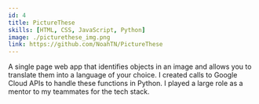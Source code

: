 ```yaml
---
id: 4
title: PictureThese
skills: [HTML, CSS, JavaScript, Python]
image: ./picturethese_img.png
link: https://github.com/NoahTN/PictureThese
---
```


A single page web app that identifies objects in an image
and allows you to translate them into a language of your choice. 
I created calls to Google Cloud APIs to handle these functions in Python. 
I played a large role as a mentor to my teammates for the tech stack.

